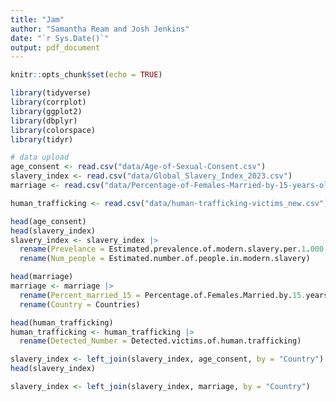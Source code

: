 ---
title: "Jam"
author: "Samantha Ream and Josh Jenkins"
date: "`r Sys.Date()`"
output: pdf_document
---

```{r setup, include=FALSE}
knitr::opts_chunk$set(echo = TRUE)
```

```{r}
library(tidyverse)
library(corrplot)
library(ggplot2)
library(dbplyr)
library(colorspace)
library(tidyr)
```


```{r}
# data upload
age_consent <- read.csv("data/Age-of-Sexual-Consent.csv")
slavery_index <- read.csv("data/Global_Slavery_Index_2023.csv")
marriage <- read.csv("data/Percentage-of-Females-Married-by-15-years-old.csv")

human_trafficking <- read.csv("data/human-trafficking-victims_new.csv")
```


```{r}
head(age_consent)
head(slavery_index)
slavery_index <- slavery_index |>
  rename(Prevelance = Estimated.prevalence.of.modern.slavery.per.1.000.population) |>
  rename(Num_people = Estimated.number.of.people.in.modern.slavery)

head(marriage)
marriage <- marriage |>
  rename(Percent_married_15 = Percentage.of.Females.Married.by.15.years.old) |>
  rename(Country = Countries)

head(human_trafficking)
human_trafficking <- human_trafficking |>
  rename(Detected_Number = Detected.victims.of.human.trafficking)
```

```{r}
slavery_index <- left_join(slavery_index, age_consent, by = "Country")
head(slavery_index)

slavery_index <- left_join(slavery_index, marriage, by = "Country")
```

